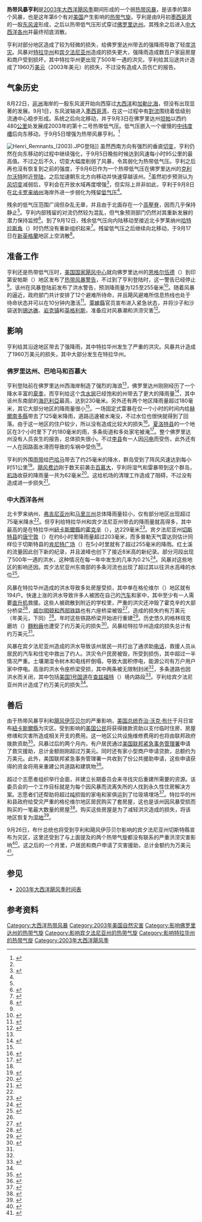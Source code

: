 {{noteTA
|G1=USState
}}
{{Infobox Hurricane
| Name=热带风暴亨利<br />{{lang|en|Tropical Storm Henri}}
| Type=热带风暴
| Year=2003
| Basin=Atl
| Image location=Tropical Storm Henri (2003).jpg
| Image name=接近最高强度的热带风暴亨利
| Formed=2003年9月3日
| Dissipated=2003年9月8日
| 1-min winds=50
| Pressure=997
| Damages=19.6
| Inflated=2
| Fatalities=没有相关报告
| Areas=[[佛罗里达州|佛罗里达州]]、[[特拉华州|特拉华州]]、[[宾夕法尼亚州|宾夕法尼亚州]]
| Hurricane season=[[2003年大西洋飓风季|2003年大西洋飓风季]]
}}
'''热带风暴亨利'''是[[2003年大西洋飓风季|2003年大西洋飓风季]]期间形成的一个弱[[热带风暴|热带风暴]]，是该季的第8个风暴，也是这年第6个有对[[美国|美国]]产生影响的[[热带气旋|热带气旋]]。亨利是由9月初[[墨西哥湾|墨西哥湾]]的一股[[东风波|东风波]]形成，之后以热带低气压形式穿过[[佛罗里达州|佛罗里达州]]。其残余之后进入[[中大西洋各州|中大西洋各州]]并最终彻底消散。

亨利对部分地区造成了较为轻微的损失，给佛罗里达州带去的强降雨导致了轻度[[洪灾|洪灾]]。风暴对[[特拉华州|特拉华州]]和[[宾夕法尼亚州|宾夕法尼亚州]]造成的损失更大，强降雨造成数百户家庭房屋和商户受到损坏，其中特拉华州更出现了500年一遇的洪灾。亨利给其沿途共计造成了1960万[[美元|美元]]（2003年美元）的损失，不过没有造成人员伤亡的报告。

== 气象历史 ==
{{storm path|Henri 2003 track.png}}
8月22日，[[非洲|非洲]]海岸的一股东风波开始向西穿过[[大西洋|大西洋]]和[[加勒比海|加勒比海]]，但没有出现显著的发展。9月1日，东风波轴进入[[墨西哥湾|墨西哥湾]]，在这一过程中有[[對流|對流]]围绕着低级别流通中心稳步形成。系统之后向北移动，并于9月3日在佛罗里达州[[坦帕_(佛罗里达州)|坦帕]]以西约480[[公里|公里]]处发展成2003年的第十二号热带低气压。低气压嵌入一个缓慢的[[纬度|中纬度]][[低壓槽|槽]]后向东移动，于9月5日增强为热带风暴亨利。<ref name="tcr">{{cite web | author = Daniel P. Brown and Miles Lawrence | year = 2003 | title = Tropical Storm Henri Tropical Cyclone Report | deadurl = yes | publisher = National Hurricane Center | accessdate = 2014-07-14 | url = http://www.nhc.noaa.gov/2003henri.shtml | archiveurl = https://web.archive.org/web/20140714135311/http://www.nhc.noaa.gov/2003henri.shtml | archivedate = 2014-07-14 }}</ref>

[[Image:Henri_Remnants_(2003).JPG|right]]登陆]]
虽然西南方向有强烈的垂直[[风切变|切变]]，亨利仍然在向东移动的过程中继续强化，于9月5日晚些时候达到风速每小时95公里的最高值。不过之后不久，切变大幅度削弱了风暴，令其弱化为热带低气压。亨利之后再也沒有恢复到之前的强度，于9月6日作为一个热带低气压在佛罗里达州的[[克利爾沃特_(佛羅里達州)|克利尔沃特]]附近[[登陸_(氣象學)|登陆]]，之后加速朝东北方向移动并快速穿越该州。<ref name="tcr" />虽然初步预测认为[[风切变|风切变]]减弱后，亨利会在开放水域再度增强<ref name="hendisc13">{{cite web | author = James L. Franklin | year = 2003 | title = Tropical Depression Henri Discussion 13 | publisher = National Hurricane Center | accessdate = 2013-11-03 | archivedate = 2012-10-12 | deadurl = no | url = http://www.nhc.noaa.gov/archive/2003/dis/al122003.discus.013.shtml? | archiveurl = https://web.archive.org/web/20121012074246/http://www.nhc.noaa.gov/archive/2003/dis/al122003.discus.013.shtml }}</ref>，但实际上并非如此，亨利于9月8日在[[北卡罗来纳州|北卡罗来纳州]]海岸外进一步弱化为残留[[低气压|低气压]]<ref name="tcr" />。

残余的低气压范围广阔但杂乱无章，并且由于北面存在一个[[高壓脊|高壓脊]]，因而几乎保持静止<ref name="tcr" />。亨利内部残留的对流仍然较为混乱，但气象预测部门仍然对其重新发展的潜力保持监控<ref name="two11">{{cite report | author = James L. Franklin | year = 2003 | title = Tropical Weather Outlook for September 11, 2003 | publisher = National Hurricane Center}}</ref>。到了9月12日，残余低气压向内陆移动至接近北卡罗莱纳州[[哈特拉斯角|哈特拉斯角]]（{{lang|en|Cape Hatteras}}）时仍然没有重新组织起来<ref name="two12">{{cite report | author = James L. Franklin | year = 2003 | title = Tropical Weather Outlook for September 12, 2003 | publisher = National Hurricane Center}}</ref>。残留低气压之后继续向北移动，于9月17日在[[新英格蘭|新英格蘭]]地区上空消散<ref name="hpc">{{cite web | author = David Roth | year = 2006 | title = Rainfall information on Tropical Storm Henri | publisher = Hydrometeorological Prediction Center | accessdate = 2013-11-03 | url = http://www.wpc.ncep.noaa.gov/tropical/rain/henri2003.html | archivedate = 2013-09-22 | deadurl = no | archiveurl = https://web.archive.org/web/20130922044322/http://www.wpc.ncep.noaa.gov/tropical/rain/henri2003.html }}</ref>。

== 准备工作 ==
亨利还是热带低气压时，[[國家颶風中心_(美國)|美国国家飓风中心]]就向佛罗里达州的[[恩格尔伍德|恩格尔伍德]]（{{lang|en|Englewood}}）到印第安帕斯（{{lang|en|Indian Pass}}）地区发布了[[熱帶氣旋警告|热带风暴警告]]，不过到了亨利登陆时，这一警告已经停止<ref name="tcr" />。该州在风暴登陆前发布了洪水警告，预测降雨量为125至255毫米<ref name="fla">{{cite web |author=GoFlorida |year=2003 |title=Tropical Storm Henri |accessdate=2013-11-03 |deadurl=yes |archivedate=2013-05-15 |url=http://goflorida.about.com/b/a/023922.htm |archiveurl=https://web.archive.org/web/20130515115744/http://goflorida.about.com/b/a/023922.htm }}</ref>。随着风暴的逼近，政府部门共计安排了12个避难所待命，并且飓风避难所信息热线也处于待命状态并可以在10分钟内激活<ref name="shelt">{{cite web |author=Capital Area Chapter of the American Red Cross |year=2003 |title=Situation Report |accessdate=2006-06-26 |url=http://www.tallytown.com/redcross/situation/td12-sr-02.pdf |format=PDF |archiveurl=https://web.archive.org/web/20060626195053/http://www.tallytown.com/redcross/situation/td12-sr-02.pdf |archivedate=2006-06-26 |deadurl=yes }}</ref>。[[萊維縣_(佛羅里達州)|萊維縣]]官员宣布进入紧急状态，并将沙子和沙袋送到[[锡达礁_(佛罗里达州)|锡达礁]]、[[岩克镇_(佛罗里达州)|岩克镇]]和[[英格利斯_(佛罗里达州)|英格利斯]]，准备应对风暴潮和洪涝灾害<ref name="flprep">{{cite web |author=Florida State Emergency Response Team |year=2001 |title=Situation Report |accessdate=2006-06-26 |url=http://www.tallytown.com/redcross/situation/td12-fr-02.pdf |format=PDF |archiveurl=https://web.archive.org/web/20060626195140/http://www.tallytown.com/redcross/situation/td12-fr-02.pdf |archivedate=2006-06-26 |deadurl=yes }}</ref>。

== 影响 ==
亨利给其沿途地区带去了强降雨，其中特拉华州发生了严重的洪灾。风暴共计造成了1960万美元的损失，其中大部分发生在特拉华州。

=== 佛罗里达州、巴哈马和百慕大 ===
亨利登陆前在佛罗里达州西海岸制造了强烈的海浪<ref name="fla" />，佛罗里达州刚刚经历了一个降水丰富的[[夏季|夏季]]，而亨利给这个[[含水层|含水层]]已经饱和的州带去了更大的降雨量<ref name="flsummer">{{cite web |author=State of Florida Department of Community Affairs |year=2003 |title=2003 Hurricane Season Summary |accessdate=2006-12-08 |url=http://www.floridadisaster.org/publicAnnounce/03HurricaneWrap.pdf |format=PDF |archiveurl=https://web.archive.org/web/20061208054907/http://www.floridadisaster.org/publicAnnounce/03HurricaneWrap.pdf |archivedate=2006-12-08 |deadurl=yes }}</ref>，其中该州东南部的[[海厄利亞|海厄利亞]]最高，达到230毫米。另外还有两个地区降雨量超过180毫米，其它大部分地区的降雨量很小<ref name="hpc" />。一场固定式雷暴在仅一个小时的时间内给[[赫爾南多縣|赫爾南多縣]]带去了125毫米降雨，道路迅速被水淹没，不过水位也很快就得到了回落。由于这一地区的住户较少，所以没有造成比较大的损失<ref name="hernanfldam">{{cite web |author=National Climatic Data Center |year=2003 |title=Event Report for Florida |accessdate=2006-06-12 |archivedate=2012-02-04 |deadurl=yes |url=http://www4.ncdc.noaa.gov/cgi-win/wwcgi.dll?wwevent~ShowEvent~495284 |archiveurl=https://web.archive.org/web/20120204110123/http://www4.ncdc.noaa.gov/cgi-win/wwcgi.dll?wwevent~ShowEvent~495284 }}</ref>。[[夏洛特縣_(佛羅里達州)|夏洛特县]]的一个地区在3个小时里下了约180毫米的雨，多条街道和多处家宅被淹<ref name="charfladam">{{cite web |author=National Climatic Data Center |year=2003 |title=Event Report for Florida (2) |accessdate=2006-06-12 |url=http://www4.ncdc.noaa.gov/cgi-win/wwcgi.dll?wwevent~ShowEvent~495282 |deadurl=yes |archiveurl=https://web.archive.org/web/20120204110129/http://www4.ncdc.noaa.gov/cgi-win/wwcgi.dll?wwevent~ShowEvent~495282 |archivedate=2012-02-04 }}</ref>。整个佛罗里达州没有人员丧生的报告，总体损失很小。不过[[李縣_(佛羅里達州)|李县]]有一人因[[闪电|闪电]]而受伤，此外还有一人在因路面水滑而导致的车祸中受伤<ref name="tcr" />。

亨利的外围[[雨带|雨带]]给[[巴哈马|巴哈马]]带去了约25毫米的降水，群岛受到了阵风风速达到每小时51公里<ref name="unofbah">{{cite web |author=Stormcarib.com |year=2003 |title=Unofficial Reports from the Bahamas |accessdate=2013-11-03 |url=http://stormcarib.com/reports/2003/bahamas.shtml |archivedate=2012-07-12 |deadurl=no |archiveurl=https://web.archive.org/web/20120712085946/http://stormcarib.com/reports/2003/bahamas.shtml }}</ref>。[[飓风费边|飓风费边]]刚于数天前袭击[[百慕大|百慕大]]，亨利将湿气和雷暴带到这个群岛，[[百慕達國際機場|机场]]收获的降雨量一共为62毫米<ref name="bws">{{cite web |author=Bermuda Weather Service |year=2003 |title=Weather Summary for September 2003 |accessdate=2012-02-05 |url=http://www.weather.bm/data/2003-09.html |archiveurl=https://web.archive.org/web/20120205194157/http://www.weather.bm/data/2003-09.html |archivedate=2012-02-05 |deadurl=yes }}</ref>。这给机场的清理工作造成了阻碍，不过没有造成进一步损失<ref>{{cite web |author=World Meteorological Organization RA IV Hurricane Committee |year=2004 |title=Final Report of the Twenty-Sixth Session |accessdate=2013-11-03 |url=http://www.wmo.int/pages/prog/www/tcp/documents/HC26-English.pdf |format=PDF |archiveurl=https://web.archive.org/web/20120927230544/http://www.wmo.int/pages/prog/www/tcp/documents/HC26-English.pdf |archivedate=2012-09-27 |deadurl=no }}</ref>。

=== 中大西洋各州 ===
北卡罗来纳州、[[弗吉尼亚州|弗吉尼亚州]]和[[马里兰州|马里兰州]]总体降雨量较小，仅有部分地区出现超过75毫米降水<ref name="hpc" />。但亨利给特拉华州和宾夕法尼亚州带去的降雨量就高得多，其中最高的是在特拉华州[[紐卡斯爾縣|紐卡斯爾縣]]的[[霍克辛|霍克辛]]（{{lang|en|Hockessin}}），达229毫米<ref name="dedam">{{cite web | author = National Climatic Data Center | year = 2003 | title = Event Report for Delaware | accessdate = 2007-12-19 | archivedate = 2012-01-12 | archiveurl = https://web.archive.org/web/20120112203406/http://www4.ncdc.noaa.gov/cgi-win/wwcgi.dll?wwevent~ShowEvent~489038 | url = http://www4.ncdc.noaa.gov/cgi-win/wwcgi.dll?wwevent~ShowEvent~489038 | deadurl = yes }}</ref>。宾夕法尼亚州[[切斯特縣_(賓夕法尼亞州)|切斯特县]]的[[唐宁敦|唐宁敦]]（{{lang|en|Downingtown}}）在约6小时里降雨量超过203毫米，而多普勒天气雷达则估计同样位于切斯特县的[[肯尼特广场|肯尼特广场]]（{{lang|en|Kennett Square}}）在5小时里就有了超过255毫米的降雨。红土溪的流量因此创下新的纪录，并且波峰也创下了接近8米高的新纪录。部分河段出现了500年一遇的洪水，这种情况在每一年中发生的几率为0.2%<ref name="deriv">{{cite web |author=Stefanie Baxter |year=2003 |title=Henri Visits Delaware |publisher=Delaware Geological Survey |accessdate=2013-11-03 |archivedate=2011-09-28 |deadurl=yes |url=http://ag.udel.edu/dwrc/newsletters/Forum2003/HenriPeakGage-Discharge-Precip.pdf |format=PDF |archiveurl=https://web.archive.org/web/20110928184512/http://ag.udel.edu/dwrc/newsletters/Forum2003/HenriPeakGage-Discharge-Precip.pdf }}</ref>。风暴对这些地区的影响还因。宾夕法尼亚州东南部的多条河流也出现了超过其以往洪水高峰的水位<ref name="padam">{{cite web | author = National Climatic Data Center | year = 2003 | title = Event Report for Pennsylvania | accessdate = 2012-01-12 | url = http://www4.ncdc.noaa.gov/cgi-win/wwcgi.dll?wwevent~ShowEvent~513663 | archiveurl = https://web.archive.org/web/20120112203411/http://www4.ncdc.noaa.gov/cgi-win/wwcgi.dll?wwevent~ShowEvent~513663 | deadurl = yes | archivedate = 2012-01-12 }}</ref>。

风暴在特拉华州造成的洪水导致多处房屋受损，其中单在格伦维尔（{{lang|en|Glenville}}）地区就有194户。快速上涨的洪水导致许多人被困在自己的[[汽车|汽车]]和家中，其中至少有一人需要[[直升机|直升机]]救援。这些人被疏散到附近的学校里，严重的洪灾还冲毁了霍克辛的大部分桥梁<ref name="dedam" />，[[威尔明顿和西部铁路|威尔明顿和西部铁路]]也有六座桥梁被毁<ref name="derailrebuild">{{cite web | author = Wilmington & Western Railroad | year = 2006 | title = Rebuilding after Henri | accessdate = 2006-06-12 | url = http://www.wwrr.com/rebuilding/index.htm | deadurl = yes | archiveurl = https://web.archive.org/web/20110718124728/http://www.wwrr.com/museum/henri/ | archivedate = 2011-07-18 }}</ref>，造成的损失约有{{lang|en|500}}万美元（{{lang|en|2003}}年美元，下同）<ref name="derail">{{cite web |author=Gary Gallaher |year=2003 |title=Isabel, Henri, and Grace: Three Names to Remember |publisher=Atlantic Coast Observer Network |accessdate=2012-02-04 |url=http://www4.ncdc.noaa.gov/cgi-win/wwcgi.dll?wwevent~ShowEvent~519026 |deadurl=yes |archiveurl=https://web.archive.org/web/20120204110138/http://www4.ncdc.noaa.gov/cgi-win/wwcgi.dll?wwevent~ShowEvent~519026 |archivedate=2012-02-04 }}</ref>。{{lang|en|2006}}年时这些铁路桥梁开始进行重建<ref name="derail2">{{cite web |author=Wilmington & Western Railroad |year=2006 |title=News Story |accessdate=2007-09-27 |url=http://www.wwrr.com/rebuilding/latest.htm |deadurl=yes |archiveurl=https://web.archive.org/web/20070927034341/http://www.wwrr.com/rebuilding/latest.htm |archivedate=2007-09-27 }}</ref>。历史悠久的格林班克磨坊（{{lang|en|Greenbank Mill}}）[[麵粉廠|麵粉廠]]也遭受了约{{lang|en|45}}万美元的损失<ref name="grm">{{cite web |author=Tony Shahan |year=2003 |title=Red Clay Creek Flood, 9/15/03 |accessdate=2006-06-15 |archivedate=2013-05-15 |deadurl=yes |url=http://www.greenbankmill.org/flood.html |archiveurl=https://web.archive.org/web/20130515020941/http://www.greenbankmill.org/flood.html }}</ref>。风暴给特拉华州造成的损失总计有约{{lang|en|1610}}万美元<ref name="dedam" />。

风暴在宾夕法尼亚州造成的洪水导致该州居民一共打出了{{lang|en|2600}}通{{lang|en|911}}求助[[电话|电话]]，救援人员从居民的汽车和住宅中救出了约{{lang|en|100}}人。洪灾令{{lang|en|12}}户民房被毁，{{lang|en|336}}所受到损伤，其中超过一半情况严重。土壤潮湿令树木和电线杆倒塌，导致大面积停电，{{lang|en|PECO}}能源公司有{{lang|en|10}}万{{lang|en|9000}}户用户家中停电。高涨的洪水令{{lang|en|22}}座桥梁受损，其中两条被无限制封闭<ref name="padam" />，多条道路也因洪水而关闭，其中包括[[美國國道1|美国1号国道]]在[[查兹福特|查兹福特]]（{{lang|en|Chadds Ford}}）境内路段<ref name="padam2">{{cite web |author=National Climatic Data Center |year=2003 |title=Event Report for Pennsylvania |accessdate=2012-02-04 |archivedate=2012-02-04 |deadurl=yes |url=http://www4.ncdc.noaa.gov/cgi-win/wwcgi.dll?wwevent~ShowEvent~519029 |archiveurl=https://web.archive.org/web/20120204110143/http://www4.ncdc.noaa.gov/cgi-win/wwcgi.dll?wwevent~ShowEvent~519029 }}</ref>。亨利给宾夕法尼亚州共计造成了约{{lang|en|350}}万美元的损失<ref name="padam" />。

== 善后 ==
由于热带风暴亨利和[[飓风伊莎贝尔|飓风伊莎贝尔]]的严重影响，[[美国总统|美国总统]][[乔治·沃克·布什|乔治·沃克·布什]]于{{lang|en|9}}月{{lang|en|23}}日宣布[[紐卡斯爾縣|紐卡斯爾縣]]为灾区。受到影响的[[美国公民|美国公民]]将获得拨款资助以支付临时住房、房屋修缮和灾害所造成相关开支的费用。这一地区公共设施维修费用的{{lang|en|75%}}也将由联邦政府拨款资助<ref name="defema">{{cite web |author=Federal Emergency Management Agency |year=2003 |title=Federal Disaster Funds Authorized To Aid Delaware Recovery From Tropical Storm Henri |accessdate=2006-06-13 |url=http://www.fema.gov/news/newsrelease.fema?id=5161 |deadurl=yes |archiveurl=https://web.archive.org/web/20120205020551/http://www.fema.gov/news/newsrelease.fema?id=5161 |archivedate=2012-02-05 }}</ref>。风暴过后的两个月内，有{{lang|en|659}}户居民通过[[联邦紧急事务管理署|美国联邦紧急事务管理署]]申请了救灾援助，总计金额刚刚超过{{lang|en|100}}万美元。同时还有{{lang|en|141}}家小型商户申请贷款，总额约为{{lang|en|250}}万美元。此外，美国联邦紧急事务管理署一共收到了{{lang|en|183}}份公共援助申请，这些申请获得的资金将用来重建公共道路和建筑物<ref name="deaid">{{cite web |author=FEMA |year=2003 |title=Disaster Victims Receive Over $3.5 Million In Assistance So Far |accessdate=2012-02-05 |url=http://www.fema.gov/news/newsrelease.fema?id=7748 |archivedate=2012-02-05 |deadurl=yes |archiveurl=https://web.archive.org/web/20120205020555/http://www.fema.gov/news/newsrelease.fema?id=7748 }}</ref>。

超过{{lang|en|20}}个志愿者组织举行会面，并建立长期委员会来寻找灾后重建所需要的资源。该委员会的一个工作目标就是为每个因风暴而流离失所的人找到永久性住房解决方案。志愿者们还帮助将超过{{lang|en|300}}[[吨|吨]]损毁的家电和家俱运到了垃圾填埋场<ref name="devolunt">{{cite web |author=FEMA |year=2003 |title=Community Momentum Builds To Help Storm Victims |accessdate=2012-02-05 |url=http://www.fema.gov/news/newsrelease.fema?id=7554 |archivedate=2012-02-05 |archiveurl=https://web.archive.org/web/20120205020607/http://www.fema.gov/news/newsrelease.fema?id=7554 |deadurl=yes }}</ref>。特拉华的州和县政府给受灾严重的格伦维尔地区居民购买了{{lang|en|171}}套房屋，这也是该州因风暴受损而购买的一笔最大数量的房屋<ref name="debuy">{{cite web |author=New Castle County Emergency Management |year=2006 |title=Hurricanes |accessdate=2006-06-27 |url=http://www.co.new-castle.de.us/emerprep/home/webpage6.asp |archiveurl=https://web.archive.org/web/20060627014001/http://www.co.new-castle.de.us/emerprep/home/webpage6.asp |archivedate=2006-06-27 |deadurl=yes }}</ref>。购买这些房屋是为了减轻洪灾造成的损失，将该地区恢复为[[湿地|湿地]]<ref name="dewetland">{{cite web |author=Gerald J. Kauffman |year=2003 |title=Henri Visits Delaware: September 15, 2003 Tropical Storm Floods in Red Clay Creek Watershed |publisher=Delaware Water Resources Center |accessdate=2013-11-03 |url=http://ag.udel.edu/dwrc/newsletters/HenriVisitsDelaware.htm |archivedate=2011-09-28 |deadurl=yes |archiveurl=https://web.archive.org/web/20110928184522/http://ag.udel.edu/dwrc/newsletters/HenriVisitsDelaware.htm }}</ref>。

9月26日，布什总统也将受到亨利和飓风伊莎贝尔影响的宾夕法尼亚州切斯特縣宣布为灾区，这里还受到了与上面提及的两个热带气旋都没有联系的严重洪涝灾害影响<ref name="paid">{{cite web |author=FEMA |year=2003 |title=Federal Disaster Aid Ordered For Pennsylvania Storms |accessdate=2012-02-05 |archivedate=2012-02-05 |deadurl=yes |url=http://www.fema.gov/news/newsrelease.fema?id=5216 |archiveurl=https://web.archive.org/web/20120205020612/http://www.fema.gov/news/newsrelease.fema?id=5216 }}</ref>。这之后的一个月里，{{lang|en|342}}户居民和商户申请了灾害援助，总计金额约为{{lang|en|60}}万美元<ref name="paaid">{{cite web |author=FEMA |year=2003 |title=Disaster Aid Surpasses Half Million Dollars |accessdate=2012-02-05 |archivedate=2012-02-05 |deadurl=yes |url=http://www.fema.gov/news/newsrelease.fema?id=6792 |archiveurl=https://web.archive.org/web/20120205020615/http://www.fema.gov/news/newsrelease.fema?id=6792 }}</ref>。

== 参见 ==
{{portal box|热带气旋|美国}}
* [[2003年大西洋飓风季时间表|2003年大西洋飓风季时间表]]

== 参考资料 ==
{{Reflist|colwidth=30em}}

{{Commons category|Tropical Storm Henri (2003)}}
{{2003 Atlantic hurricane season buttons}}

[[Category:大西洋热带风暴|Category:大西洋热带风暴]]
[[Category:2003年美国自然灾害|Category:2003年美国自然灾害]]
[[Category:影响佛罗里达州的热带气旋|Category:影响佛罗里达州的热带气旋]]
[[Category:影响宾夕法尼亚州的热带气旋|Category:影响宾夕法尼亚州的热带气旋]]
[[Category:影响特拉华州的热带气旋|Category:影响特拉华州的热带气旋]]
[[Category:2003年大西洋飓风季|Category:2003年大西洋飓风季]]
{{Featured article}}